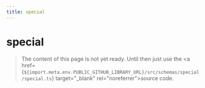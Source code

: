 ```yaml
---
title: special
---
```


# special

> The content of this page is not yet ready. Until then just use the <a href={`${import.meta.env.PUBLIC_GITHUB_LIBRARY_URL}/src/schemas/special/special.ts`} target="\_blank" rel="noreferrer">source code</a>.
